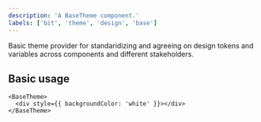 ```yaml
---
description: 'A BaseTheme component.'
labels: ['bit', 'theme', 'design', 'base']
---
```



Basic theme provider for standaridizing and agreeing on design tokens and variables across components and different stakeholders.

## Basic usage

```tsx
<BaseTheme>
  <div style={{ backgroundColor: 'white' }}></div>
</BaseTheme>
```


